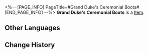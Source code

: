 <%-- [PAGE_INFO]
PageTitle=#Grand Duke's Ceremonial Boots#
[END_PAGE_INFO] --%>
{{Item Infobox
|id          = 31154
|image       = Item Grand Duke's Ceremonial Boots.png
|type        = 
|invCategory = Relics
|rarity      = 2
|effect      = 
|description = A pair of classic and comfortable boots in pristine condition, with a sleek design and flattering style.
|source1     = [[Cavern of Corrosion: Fyxestroll Garden]]
}}
'''Grand Duke's Ceremonial Boots''' is a [[Item]].

==Other Languages==
{{Other Languages
|en   = Grand Duke's Ceremonial Boots
|zhs  = 大公的绅雅礼靴
|zht  = 大公的紳雅禮靴
|ja   = 大公の優雅なブーツ
|ko   = 대공의 우아한 예복 장화
|es   = Botas elegantes del gran duque
|fr   = Bottes cérémoniales du grand duc
|ru   = Изящные сапоги герцога
|th   = Grand Duke's Ceremonial Boots
|vi   = Giày Bốt Thanh Lịch Đại Công Tước
|de   = Elegante Feststiefel des Erzherzogs
|id   = Grand Duke's Ceremonial Boots
|pt   = Botas Cerimoniais do Grão-Duque
}}

==Change History==
{{Change History|1.5}}